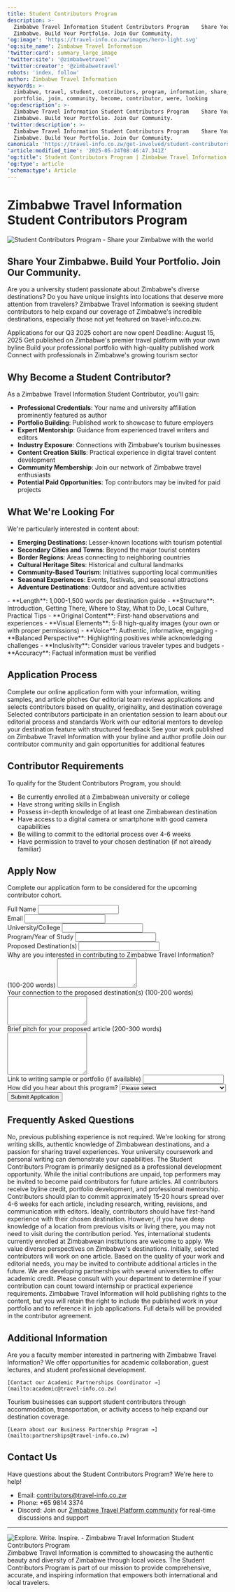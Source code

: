 ```yaml
---
title: Student Contributors Program
description: >-
  Zimbabwe Travel Information Student Contributors Program    Share Your
  Zimbabwe. Build Your Portfolio. Join Our Community.
'og:image': 'https://travel-info.co.zw/images/hero-light.svg'
'og:site_name': Zimbabwe Travel Information
'twitter:card': summary_large_image
'twitter:site': '@zimbabwetravel'
'twitter:creator': '@zimbabwetravel'
robots: 'index, follow'
author: Zimbabwe Travel Information
keywords: >-
  zimbabwe, travel, student, contributors, program, information, share, build,
  portfolio, join, community, become, contributor, were, looking
'og:description': >-
  Zimbabwe Travel Information Student Contributors Program    Share Your
  Zimbabwe. Build Your Portfolio. Join Our Community.
'twitter:description': >-
  Zimbabwe Travel Information Student Contributors Program    Share Your
  Zimbabwe. Build Your Portfolio. Join Our Community.
canonical: 'https://travel-info.co.zw/get-involved/student-contributors-program'
'article:modified_time': '2025-05-24T08:46:47.341Z'
'og:title': Student Contributors Program | Zimbabwe Travel Information
'og:type': article
'schema:type': Article
---
```




# Zimbabwe Travel Information Student Contributors Program

<Frame>
  <img src="/api/placeholder/1200/400" alt="Student Contributors Program - Share your Zimbabwe with the world" className="rounded-lg" />
</Frame>

## Share Your Zimbabwe. Build Your Portfolio. Join Our Community.

Are you a university student passionate about Zimbabwe's diverse destinations? Do you have unique insights into locations that deserve more attention from travelers? Zimbabwe Travel Information is seeking student contributors to help expand our coverage of Zimbabwe's incredible destinations, especially those not yet featured on travel-info.co.zw.

<Note>
Applications for our Q3 2025 cohort are now open! Deadline: August 15, 2025
</Note>

<CardGroup cols={3}>
  <Card title="Professional Publishing" icon="pen-to-square">
    Get published on Zimbabwe's premier travel platform with your own byline
  </Card>
  <Card title="Portfolio Development" icon="briefcase">
    Build your professional portfolio with high-quality published work
  </Card>
  <Card title="Industry Connections" icon="network-wired">
    Connect with professionals in Zimbabwe's growing tourism sector
  </Card>
</CardGroup>

## Why Become a Student Contributor?

As a Zimbabwe Travel Information Student Contributor, you'll gain:

- **Professional Credentials**: Your name and university affiliation prominently featured as author
- **Portfolio Building**: Published work to showcase to future employers
- **Expert Mentorship**: Guidance from experienced travel writers and editors
- **Industry Exposure**: Connections with Zimbabwe's tourism businesses
- **Content Creation Skills**: Practical experience in digital travel content development
- **Community Membership**: Join our network of Zimbabwe travel enthusiasts
- **Potential Paid Opportunities**: Top contributors may be invited for paid projects



## What We're Looking For

We're particularly interested in content about:

- **Emerging Destinations**: Lesser-known locations with tourism potential
- **Secondary Cities and Towns**: Beyond the major tourist centers
- **Border Regions**: Areas connecting to neighboring countries
- **Cultural Heritage Sites**: Historical and cultural landmarks
- **Community-Based Tourism**: Initiatives supporting local communities
- **Seasonal Experiences**: Events, festivals, and seasonal attractions
- **Adventure Destinations**: Outdoor and adventure activities

<Accordion title="Content Guidelines">
  - **Length**: 1,000-1,500 words per destination guide
  - **Structure**: Introduction, Getting There, Where to Stay, What to Do, Local Culture, Practical Tips
  - **Original Content**: First-hand observations and experiences
  - **Visual Elements**: 5-8 high-quality images (your own or with proper permissions)
  - **Voice**: Authentic, informative, engaging
  - **Balanced Perspective**: Highlighting positives while acknowledging challenges
  - **Inclusivity**: Consider various traveler types and budgets
  - **Accuracy**: Factual information must be verified
</Accordion>

## Application Process

<Steps>
  <Step title="Submit Application">
    Complete our online application form with your information, writing samples, and article pitches
  </Step>
  <Step title="Review & Selection">
    Our editorial team reviews applications and selects contributors based on quality, originality, and destination coverage
  </Step>
  <Step title="Orientation">
    Selected contributors participate in an orientation session to learn about our editorial process and standards
  </Step>
  <Step title="Content Development">
    Work with our editorial mentors to develop your destination feature with structured feedback
  </Step>
  <Step title="Publication">
    See your work published on Zimbabwe Travel Information with your byline and author profile
  </Step>
  <Step title="Community Integration">
    Join our contributor community and gain opportunities for additional features
  </Step>
</Steps>

## Contributor Requirements

To qualify for the Student Contributors Program, you should:

- Be currently enrolled at a Zimbabwean university or college
- Have strong writing skills in English
- Possess in-depth knowledge of at least one Zimbabwean destination
- Have access to a digital camera or smartphone with good camera capabilities
- Be willing to commit to the editorial process over 4-6 weeks
- Have permission to travel to your chosen destination (if not already familiar)

## Apply Now

<Card title="Ready to share your Zimbabwe with the world?" icon="graduation-cap" iconType="duotone">
  <p className="mt-2">Complete our application form to be considered for the upcoming contributor cohort.</p>
  <div className="mt-4">
    <form action="https://formspree.io/f/mgvkbwoq" method="POST">
      <div className="grid grid-cols-1 gap-6 sm:grid-cols-2">
        <div>
          <label className="block text-sm font-medium text-gray-700">
            Full Name
            <input type="text" name="name" required className="mt-1 block w-full rounded-md border-gray-300 shadow-sm focus:border-indigo-500 focus:ring-indigo-500" />
          </label>
        </div>
        <div>
          <label className="block text-sm font-medium text-gray-700">
            Email
            <input type="email" name="email" required className="mt-1 block w-full rounded-md border-gray-300 shadow-sm focus:border-indigo-500 focus:ring-indigo-500" />
          </label>
        </div>
        <div>
          <label className="block text-sm font-medium text-gray-700">
            University/College
            <input type="text" name="university" required className="mt-1 block w-full rounded-md border-gray-300 shadow-sm focus:border-indigo-500 focus:ring-indigo-500" />
          </label>
        </div>
        <div>
          <label className="block text-sm font-medium text-gray-700">
            Program/Year of Study
            <input type="text" name="program" required className="mt-1 block w-full rounded-md border-gray-300 shadow-sm focus:border-indigo-500 focus:ring-indigo-500" />
          </label>
        </div>
        <div className="sm:col-span-2">
          <label className="block text-sm font-medium text-gray-700">
            Proposed Destination(s)
            <input type="text" name="destinations" required className="mt-1 block w-full rounded-md border-gray-300 shadow-sm focus:border-indigo-500 focus:ring-indigo-500" />
          </label>
        </div>
        <div className="sm:col-span-2">
          <label className="block text-sm font-medium text-gray-700">
            Why are you interested in contributing to Zimbabwe Travel Information? (100-200 words)
            <textarea name="interest" rows="4" required className="mt-1 block w-full rounded-md border-gray-300 shadow-sm focus:border-indigo-500 focus:ring-indigo-500"></textarea>
          </label>
        </div>
        <div className="sm:col-span-2">
          <label className="block text-sm font-medium text-gray-700">
            Your connection to the proposed destination(s) (100-200 words)
            <textarea name="connection" rows="4" required className="mt-1 block w-full rounded-md border-gray-300 shadow-sm focus:border-indigo-500 focus:ring-indigo-500"></textarea>
          </label>
        </div>
        <div className="sm:col-span-2">
          <label className="block text-sm font-medium text-gray-700">
            Brief pitch for your proposed article (200-300 words)
            <textarea name="pitch" rows="6" required className="mt-1 block w-full rounded-md border-gray-300 shadow-sm focus:border-indigo-500 focus:ring-indigo-500"></textarea>
          </label>
        </div>
        <div className="sm:col-span-2">
          <label className="block text-sm font-medium text-gray-700">
            Link to writing sample or portfolio (if available)
            <input type="url" name="portfolio" className="mt-1 block w-full rounded-md border-gray-300 shadow-sm focus:border-indigo-500 focus:ring-indigo-500" />
          </label>
        </div>
        <div className="sm:col-span-2">
          <label className="block text-sm font-medium text-gray-700">
            How did you hear about this program?
            <select name="referral_source" className="mt-1 block w-full rounded-md border-gray-300 shadow-sm focus:border-indigo-500 focus:ring-indigo-500">
              <option value="">Please select</option>
              <option value="university">University notice</option>
              <option value="social">Social media</option>
              <option value="website">Zimbabwe Travel Information website</option>
              <option value="friend">Friend or colleague</option>
              <option value="professor">Professor recommendation</option>
              <option value="other">Other</option>
            </select>
          </label>
        </div>
      </div>
      <div className="mt-6">
        <button type="submit" className="inline-flex justify-center rounded border border-transparent bg-indigo-600 py-1.5 px-3 text-xs font-medium text-white shadow-sm hover:bg-indigo-700 focus:outline-none focus:ring-2 focus:ring-indigo-500 focus:ring-offset-2">
          Submit Application
        </button>
      </div>
    </form>
  </div>
</Card>

## Frequently Asked Questions

<Accordion title="Do I need to have previous publishing experience?">
  No, previous publishing experience is not required. We're looking for strong writing skills, authentic knowledge of Zimbabwean destinations, and a passion for sharing travel experiences. Your university coursework and personal writing can demonstrate your capabilities.
</Accordion>

<Accordion title="Will I be paid for my contributions?">
  The Student Contributors Program is primarily designed as a professional development opportunity. While the initial contributions are unpaid, top performers may be invited to become paid contributors for future articles. All contributors receive byline credit, portfolio development, and professional mentorship.
</Accordion>

<Accordion title="How much time should I expect to commit?">
  Contributors should plan to commit approximately 15-20 hours spread over 4-6 weeks for each article, including research, writing, revisions, and communication with editors.
</Accordion>

<Accordion title="Can I contribute remotely if I can't visit my chosen destination?">
  Ideally, contributors should have first-hand experience with their chosen destination. However, if you have deep knowledge of a location from previous visits or living there, you may not need to visit during the contribution period.
</Accordion>

<Accordion title="Can international students studying in Zimbabwe apply?">
  Yes, international students currently enrolled at Zimbabwean institutions are welcome to apply. We value diverse perspectives on Zimbabwe's destinations.
</Accordion>

<Accordion title="Is there a limit to how many articles I can contribute?">
  Initially, selected contributors will work on one article. Based on the quality of your work and editorial needs, you may be invited to contribute additional articles in the future.
</Accordion>

<Accordion title="Will I receive academic credit for participating?">
  We are developing partnerships with several universities to offer academic credit. Please consult with your department to determine if your contribution can count toward internship or practical experience requirements.
</Accordion>

<Accordion title="Who owns the copyright to my contribution?">
  Zimbabwe Travel Information will hold publishing rights to the content, but you will retain the right to include the published work in your portfolio and to reference it in job applications. Full details will be provided in the contributor agreement.
</Accordion>



## Additional Information

<CardGroup cols={2}>
  <Card title="Faculty Partnerships" icon="chalkboard-teacher">
    Are you a faculty member interested in partnering with Zimbabwe Travel Information? We offer opportunities for academic collaboration, guest lectures, and student professional development.
    
    [Contact our Academic Partnerships Coordinator →](mailto:academic@travel-info.co.zw)
  </Card>
  <Card title="Tourism Business Involvement" icon="building">
    Tourism businesses can support student contributors through accommodation, transportation, or activity access to help expand our destination coverage.
    
    [Learn about our Business Partnership Program →](mailto:partnerships@travel-info.co.zw)
  </Card>
</CardGroup>

## Contact Us

Have questions about the Student Contributors Program? We're here to help!

- Email: contributors@travel-info.co.zw
- Phone: +65 9814 3374
- Discord: Join our [Zimbabwe Travel Platform community](https://discord.gg/dzHWFB44yw) for real-time discussions and support

---

<Frame>
  <img src="/api/placeholder/1200/400" alt="Explore. Write. Inspire. - Zimbabwe Travel Information Student Contributors Program" className="rounded-lg" />
</Frame>

<Note>
Zimbabwe Travel Information is committed to showcasing the authentic beauty and diversity of Zimbabwe through local voices. The Student Contributors Program is part of our mission to provide comprehensive, accurate, and inspiring information that empowers both international and local travelers.
</Note>











<Trustpilot />